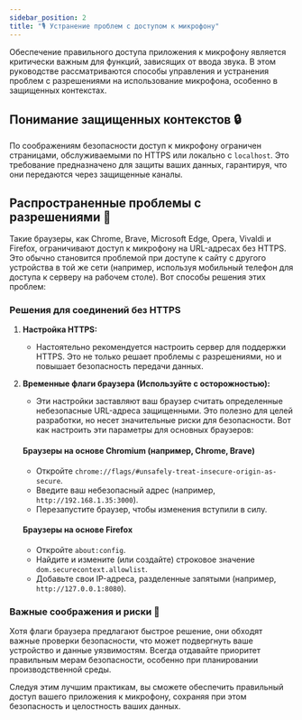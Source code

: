 ```yaml
---
sidebar_position: 2
title: "🎙️ Устранение проблем с доступом к микрофону"
---
```


Обеспечение правильного доступа приложения к микрофону является критически важным для функций, зависящих от ввода звука. В этом руководстве рассматриваются способы управления и устранения проблем с разрешениями на использование микрофона, особенно в защищенных контекстах.

## Понимание защищенных контекстов 🔒

По соображениям безопасности доступ к микрофону ограничен страницами, обслуживаемыми по HTTPS или локально с `localhost`. Это требование предназначено для защиты ваших данных, гарантируя, что они передаются через защищенные каналы.

## Распространенные проблемы с разрешениями 🚫

Такие браузеры, как Chrome, Brave, Microsoft Edge, Opera, Vivaldi и Firefox, ограничивают доступ к микрофону на URL-адресах без HTTPS. Это обычно становится проблемой при доступе к сайту с другого устройства в той же сети (например, используя мобильный телефон для доступа к серверу на рабочем столе). Вот способы решения этих проблем:

### Решения для соединений без HTTPS

1. **Настройка HTTPS:**
   - Настоятельно рекомендуется настроить сервер для поддержки HTTPS. Это не только решает проблемы с разрешениями, но и повышает безопасность передачи данных.

2. **Временные флаги браузера (Используйте с осторожностью):**
   - Эти настройки заставляют ваш браузер считать определенные небезопасные URL-адреса защищенными. Это полезно для целей разработки, но несет значительные риски для безопасности. Вот как настроить эти параметры для основных браузеров:

   #### Браузеры на основе Chromium (например, Chrome, Brave)
   - Откройте `chrome://flags/#unsafely-treat-insecure-origin-as-secure`.
   - Введите ваш небезопасный адрес (например, `http://192.168.1.35:3000`).
   - Перезапустите браузер, чтобы изменения вступили в силу.

   #### Браузеры на основе Firefox
   - Откройте `about:config`.
   - Найдите и измените (или создайте) строковое значение `dom.securecontext.allowlist`.
   - Добавьте свои IP-адреса, разделенные запятыми (например, `http://127.0.0.1:8080`).

### Важные соображения и риски 🚨

Хотя флаги браузера предлагают быстрое решение, они обходят важные проверки безопасности, что может подвергнуть ваше устройство и данные уязвимостям. Всегда отдавайте приоритет правильным мерам безопасности, особенно при планировании производственной среды.

Следуя этим лучшим практикам, вы сможете обеспечить правильный доступ вашего приложения к микрофону, сохраняя при этом безопасность и целостность ваших данных.